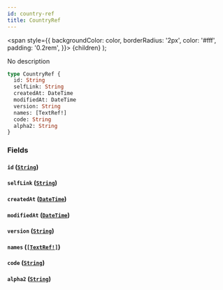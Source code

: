 ```yaml
---
id: country-ref
title: CountryRef
---
```


<span
style={{
      backgroundColor: color,
      borderRadius: '2px',
      color: '#fff',
      padding: '0.2rem',
    }}>
{children}
</span>
);

No description

```graphql
type CountryRef {
  id: String
  selfLink: String
  createdAt: DateTime
  modifiedAt: DateTime
  version: String
  names: [TextRef!]
  code: String
  alpha2: String
}
```

### Fields

#### `id` ([`String`](/docs/schema/scalars/string))

#### `selfLink` ([`String`](/docs/schema/scalars/string))

#### `createdAt` ([`DateTime`](/docs/schema/scalars/date-time))

#### `modifiedAt` ([`DateTime`](/docs/schema/scalars/date-time))

#### `version` ([`String`](/docs/schema/scalars/string))

#### `names` ([`[TextRef!]`](/docs/schema/inputs/text-ref))

#### `code` ([`String`](/docs/schema/scalars/string))

#### `alpha2` ([`String`](/docs/schema/scalars/string))
